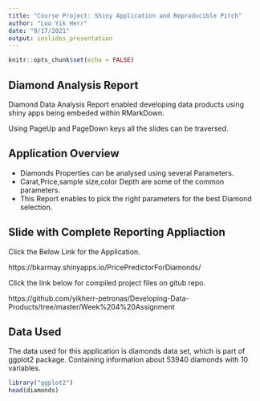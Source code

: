 ```yaml
---
title: "Course Project: Shiny Application and Reproducible Pitch"
author: "Loo Yik Herr"
date: "9/17/2021"
output: ioslides_presentation
---
```


```r
knitr::opts_chunk$set(echo = FALSE)
```

## Diamond Analysis Report

Diamond Data Analysis Report enabled developing data products using shiny apps being embeded within RMarkDown.

Using PageUp and PageDown keys all the slides can be traversed.

## Application Overview

- Diamonds Properties can be analysed using several Parameters.
- Carat,Price,sample size,color Depth are some of the common parameters.
- This Report enables to pick the right parameters for the best Diamond selection.


## Slide with Complete Reporting Appliaction

Click the Below Link for the Application.

https://bkarmay.shinyapps.io/PricePredictorForDiamonds/

Click the link below for compiled project files on gitub repo.

https://github.com/yikherr-petronas/Developing-Data-Products/tree/master/Week%204%20Assignment

## Data Used
The data used for this application is diamonds data set, which is part of ggplot2 package. Containing information about 53940 diamonds with 10 variables.

```r
library("ggplot2")
head(diamonds)
```